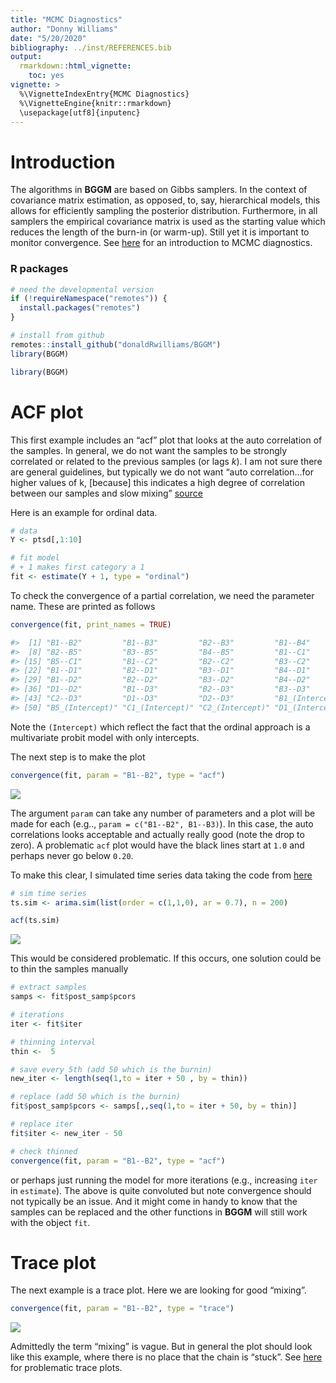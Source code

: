 ```yaml
---
title: "MCMC Diagnostics"
author: "Donny Williams"
date: "5/20/2020"
bibliography: ../inst/REFERENCES.bib
output: 
  rmarkdown::html_vignette:
    toc: yes
vignette: >
  %\VignetteIndexEntry{MCMC Diagnostics}
  %\VignetteEngine{knitr::rmarkdown}
  \usepackage[utf8]{inputenc}
---
```



# Introduction
The algorithms in **BGGM** are based on Gibbs samplers. In the context of 
covariance matrix estimation, as opposed, to, say, hierarchical models, 
this allows for efficiently sampling the posterior distribution. Furthermore, in all samplers 
the empirical covariance matrix is used as the starting value which reduces 
the length of the burn-in (or warm-up). Still yet it is important to monitor convergence. See [here](https://sbfnk.github.io/mfiidd/mcmc_diagnostics.html) for an introduction to MCMC diagnostics.

### R packages
```r
# need the developmental version
if (!requireNamespace("remotes")) { 
  install.packages("remotes")   
}   

# install from github
remotes::install_github("donaldRwilliams/BGGM")
library(BGGM)
```
```r
library(BGGM)
```

# ACF plot
This first example includes an "acf" plot that looks at the auto correlation of the samples. In general,
we do not want the samples to be strongly correlated or related to the previous samples (or lags $k$). 
I am not sure there are general guidelines, but typically we do not want "auto correlation...for higher values of k, [because] this indicates a high degree of correlation between our samples and slow mixing " [source](https://sbfnk.github.io/mfiidd/mcmc_diagnostics.html)

Here is an example for ordinal data. 

```r
# data
Y <- ptsd[,1:10]

# fit model
# + 1 makes first category a 1
fit <- estimate(Y + 1, type = "ordinal")
```

To check the convergence of a partial correlation, we need the parameter name. These are printed as follows
```r
convergence(fit, print_names = TRUE)

#>  [1] "B1--B2"         "B1--B3"         "B2--B3"         "B1--B4"         "B2--B4"         "B3--B4"         "B1--B5"        
#>  [8] "B2--B5"         "B3--B5"         "B4--B5"         "B1--C1"         "B2--C1"         "B3--C1"         "B4--C1"        
#> [15] "B5--C1"         "B1--C2"         "B2--C2"         "B3--C2"         "B4--C2"         "B5--C2"         "C1--C2"        
#> [22] "B1--D1"         "B2--D1"         "B3--D1"         "B4--D1"         "B5--D1"         "C1--D1"         "C2--D1"        
#> [29] "B1--D2"         "B2--D2"         "B3--D2"         "B4--D2"         "B5--D2"         "C1--D2"         "C2--D2"        
#> [36] "D1--D2"         "B1--D3"         "B2--D3"         "B3--D3"         "B4--D3"         "B5--D3"         "C1--D3"        
#> [43] "C2--D3"         "D1--D3"         "D2--D3"         "B1_(Intercept)" "B2_(Intercept)" "B3_(Intercept)" "B4_(Intercept)"
#> [50] "B5_(Intercept)" "C1_(Intercept)" "C2_(Intercept)" "D1_(Intercept)" "D2_(Intercept)" "D3_(Intercept)"
```


Note the `(Intercept)` which reflect the fact that the ordinal approach is a multivariate probit model with only intercepts.

The next step is to make the plot
```r
convergence(fit, param = "B1--B2", type = "acf")
```
![](../man/figures/acf_new2.png)



The argument `param` can take any number of parameters and a plot will be made for each (e.g.., `param = c("B1--B2", B1--B3)`). In this case, the auto correlations looks acceptable and actually really good (note the drop to zero). A problematic `acf` plot would have the black lines start at `1.0`
and perhaps never go below `0.20`.  

To make this clear, I simulated time series data taking the code from [here](https://stat.ethz.ch/R-manual/R-devel/library/stats/html/arima.sim.html)

```r
# sim time series
ts.sim <- arima.sim(list(order = c(1,1,0), ar = 0.7), n = 200)

acf(ts.sim)
```

![](../man/figures/acf_problem.png)

This would be considered problematic. If this occurs, one solution could be to thin the samples manually
```r
# extract samples
samps <- fit$post_samp$pcors

# iterations
iter <- fit$iter

# thinning interval 
thin <-  5

# save every 5th (add 50 which is the burnin)
new_iter <- length(seq(1,to = iter + 50 , by = thin))

# replace (add 50 which is the burnin)
fit$post_samp$pcors <- samps[,,seq(1,to = iter + 50, by = thin)]

# replace iter
fit$iter <- new_iter - 50

# check thinned
convergence(fit, param = "B1--B2", type = "acf")
```

or perhaps just running the model for more iterations (e.g., increasing `iter` in `estimate`). The above is quite convoluted but note convergence should not typically be an issue. And it might come in handy to know that the samples can be replaced and the other functions
in **BGGM** will still work with the object `fit`.


# Trace plot
The next example is a trace plot. Here we are looking for good "mixing".

```r
convergence(fit, param = "B1--B2", type = "trace")
```

![](../man/figures/trace.png)

Admittedly the term "mixing" is vague. But in general the plot should look like this example,
where there is no place that the chain is "stuck". See [here](https://stats.stackexchange.com/questions/311151/evaluation-of-mcmc-samples) for 
problematic trace plots.
